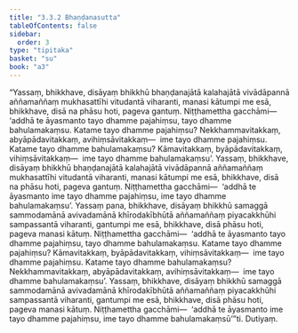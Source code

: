 ```yaml
---
title: "3.3.2 Bhaṇḍanasutta"
tableOfContents: false
sidebar:
  order: 3
type: "tipitaka"
basket: "su"
book: "a3"
---
```



<DynamicBreadcrumb />

<Division number="125" book="a3" bookNo="15" page="279">

<Paragraph number="967" book="a3">
“Yassaṃ, bhikkhave, disāyaṃ bhikkhū bhaṇḍanajātā kalahajātā vivādāpannā aññamaññaṃ mukhasattīhi vitudantā viharanti, manasi kātumpi me esā, bhikkhave, disā na phāsu hoti, pageva gantuṃ. Niṭṭhamettha gacchāmi—  ‘addhā te āyasmanto tayo dhamme pajahiṃsu, tayo dhamme bahulamakaṃsu. Katame tayo dhamme pajahiṃsu? Nekkhammavitakkaṃ, abyāpādavitakkaṃ, avihiṃsāvitakkaṃ—  ime tayo dhamme pajahiṃsu. Katame tayo dhamme bahulamakaṃsu? Kāmavitakkaṃ, byāpādavitakkaṃ, vihiṃsāvitakkaṃ—  ime tayo dhamme bahulamakaṃsu’. Yassaṃ, bhikkhave, disāyaṃ bhikkhū bhaṇḍanajātā kalahajātā vivādāpannā aññamaññaṃ mukhasattīhi vitudantā viharanti, manasi kātumpi me esā, bhikkhave, disā na phāsu hoti, pageva gantuṃ. Niṭṭhamettha gacchāmi—  ‘addhā te āyasmanto ime tayo dhamme pajahiṃsu, ime tayo dhamme bahulamakaṃsu’.
</Paragraph>

<Paragraph number="968" book="a3">
Yassaṃ pana, bhikkhave, disāyaṃ bhikkhū samaggā sammodamānā avivadamānā khīrodakībhūtā aññamaññaṃ piyacakkhūhi sampassantā viharanti, gantumpi me esā, bhikkhave, disā phāsu hoti, pageva manasi kātuṃ. Niṭṭhamettha gacchāmi—  ‘addhā te āyasmanto tayo dhamme pajahiṃsu, tayo dhamme bahulamakaṃsu. Katame tayo dhamme pajahiṃsu? Kāmavitakkaṃ, byāpādavitakkaṃ, vihiṃsāvitakkaṃ—  ime tayo dhamme pajahiṃsu. Katame tayo dhamme bahulamakaṃsu? Nekkhammavitakkaṃ, abyāpādavitakkaṃ, avihiṃsāvitakkaṃ—  ime tayo dhamme bahulamakaṃsu’. Yassaṃ, bhikkhave, disāyaṃ bhikkhū samaggā sammodamānā avivadamānā khīrodakībhūtā aññamaññaṃ piyacakkhūhi sampassantā viharanti, gantumpi me esā, bhikkhave, disā phāsu hoti, pageva manasi kātuṃ. Niṭṭhamettha gacchāmi—  ‘addhā te āyasmanto ime tayo dhamme pajahiṃsu, ime tayo dhamme bahulamakaṃsū’”ti.

</Paragraph>
</Division>

<Paragraph number="969" type="center" book="a3">
Dutiyaṃ.
</Paragraph>